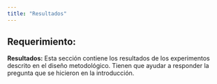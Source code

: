 ```yaml
---
title: "Resultados"
---
```


## Requerimiento:


**Resultados:** Esta sección contiene los resultados de los experimentos descrito en el diseño metodológico. Tienen que ayudar a responder la pregunta que se hicieron en la introducción.